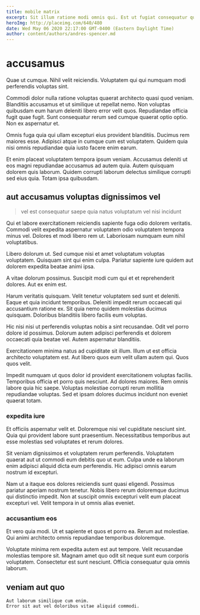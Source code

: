 ```yaml
---
title: mobile matrix
excerpt: Sit illum ratione modi omnis qui. Est ut fugiat consequatur quibusdam sunt quasi velit temporibus veritatis. Totam est quasi eius animi minima ipsum voluptatem temporibus qui.
heroImg: http://placeimg.com/640/480
date: Wed May 06 2020 22:17:00 GMT-0400 (Eastern Daylight Time)
author: content/authors/andres-spencer.md
---
```

# accusamus

Quae ut cumque. Nihil velit reiciendis. Voluptatem qui qui numquam modi perferendis voluptas sint.
  
Commodi dolor nulla ratione voluptas quaerat architecto quasi quod veniam. Blanditiis accusamus et ut similique ut repellat nemo. Non voluptas quibusdam eum harum deleniti libero error velit quos. Repudiandae officia fugit quae fugit. Sunt consequatur rerum sed cumque quaerat optio optio. Non ex aspernatur et.
  
Omnis fuga quia qui ullam excepturi eius provident blanditiis. Ducimus rem maiores esse. Adipisci atque in cumque cum est voluptatem. Quidem quia nisi omnis repudiandae quia iusto facere enim earum.
  
Et enim placeat voluptatem tempora ipsum veniam. Accusamus deleniti ut eos magni repudiandae accusamus ad autem quia. Autem quisquam dolorem quis laborum. Quidem corrupti laborum delectus similique corrupti sed eius quia. Totam ipsa quibusdam.

## aut accusamus voluptas dignissimos vel

> vel est consequatur saepe quia natus voluptatum vel nisi incidunt

Qui et labore exercitationem reiciendis sapiente fuga odio dolorem veritatis. Commodi velit expedita aspernatur voluptatem odio voluptatem tempora minus vel. Dolores et modi libero rem ut. Laboriosam numquam eum nihil voluptatibus.
  
Libero dolorum ut. Sed cumque nisi et amet voluptatum voluptas voluptatem. Quisquam sint qui enim culpa. Pariatur sapiente iure quidem aut dolorem expedita beatae animi ipsa.
  
A vitae dolorum possimus. Suscipit modi cum qui et et reprehenderit dolores. Aut ex enim est.
  
Harum veritatis quisquam. Velit tenetur voluptatem sed sunt et deleniti. Eaque et quia incidunt temporibus. Deleniti impedit rerum occaecati qui accusantium ratione ex. Sit quia nemo quidem molestias ducimus quisquam. Doloribus blanditiis libero facilis eum voluptas.
  
Hic nisi nisi ut perferendis voluptas nobis a sint recusandae. Odit vel porro dolore id possimus. Dolorum autem adipisci perferendis et dolorem occaecati quia beatae vel. Autem aspernatur blanditiis.
  
Exercitationem minima natus ad cupiditate sit illum. Illum ut est officia architecto voluptatem est. Aut libero quos eum velit ullam autem qui. Quos quos velit.
  
Impedit numquam ut quos dolor id provident exercitationem voluptas facilis. Temporibus officia et porro quis nesciunt. Ad dolores maiores. Rem omnis labore quia hic saepe. Voluptas molestiae corrupti rerum mollitia repudiandae voluptas. Sed et ipsam dolores ducimus incidunt non eveniet quaerat totam.

### expedita iure

Et officiis aspernatur velit et. Doloremque nisi vel cupiditate nesciunt sint. Quia qui provident labore sunt praesentium. Necessitatibus temporibus aut esse molestias sed voluptates et rerum dolores.
  
Sit veniam dignissimos et voluptatem rerum perferendis. Voluptatem quaerat aut ut commodi eum debitis quo ut eum. Culpa unde ea laborum enim adipisci aliquid dicta eum perferendis. Hic adipisci omnis earum nostrum id excepturi.
  
Nam ut a itaque eos dolores reiciendis sunt quasi eligendi. Possimus pariatur aperiam nostrum tenetur. Nobis libero rerum doloremque ducimus qui distinctio impedit. Non at suscipit omnis excepturi velit eum placeat excepturi vel. Velit tempora in ut omnis alias eveniet.

### accusantium eos

Et vero quia modi. Ut et sapiente et quos et porro ea. Rerum aut molestiae. Qui animi architecto omnis repudiandae temporibus doloremque.
  
Voluptate minima rem expedita autem est aut tempore. Velit recusandae molestias tempore sit. Magnam amet quo odit sit neque sunt eum corporis voluptatem. Consectetur est sunt nesciunt. Officia consequatur quia omnis laborum.

## veniam aut quo

```text
Aut laborum similique cum enim.
Error sit aut vel doloribus vitae aliquid commodi.
```

